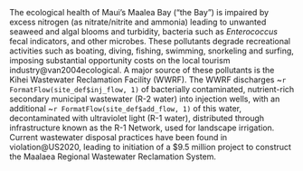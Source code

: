 The ecological health of Maui’s Maalea Bay (“the Bay”) is impaired by excess nitrogen (as nitrate/nitrite and ammonia) leading to unwanted seaweed and algal blooms and turbidity, bacteria such as _Enterococcus_ fecal indicators, and other microbes. These pollutants degrade recreational activities such as boating, diving, fishing, swimming, snorkeling and surfing, imposing substantial opportunity costs on the local tourism industry\hspace{-3pt}@van2004ecological. A major source of these pollutants is the Kihei Wastewater Reclamation Facility (WWRF). The WWRF discharges ~`r FormatFlow(site_def$inj_flow, 1)` of bacterially contaminated, nutrient-rich secondary municipal wastewater (R-2 water) into injection wells, with an additional ~`r FormatFlow(site_def$add_flow, 1)` of this water, decontaminated with ultraviolet light (R-1 water), distributed through infrastructure known as the R-1 Network, used for landscape irrigation. Current wastewater disposal practices have been found in violation\hspace{-3pt}@US2020, leading to initiation of a $9.5 million project to construct the Maalaea Regional Wastewater Reclamation System.
\begin{figure}[t]
  \includegraphics{../../Visual Elements/Figures/Figure 1.png}
  \caption{MSRP algal floway. A) View of algal water polishing system. B) Headworks detail showing two pulse generators. C) Tailworks detail showing drainage into 1,550 gal tank.}
\end{figure}
\begin{figure}[t]
  \includegraphics{../../Visual Elements/Figures/Figure 2.png}
  \caption{Potential MSRP production and nutrient removal. A) Biomass productivity under carbon-replete and -limited regimes. B) Nutrient removal under the two regimes. C) Tradeoffs between polishing level and algal growth area. Demo system (0.3 ac) indicated by horizontal horizontal white cutout.}
\end{figure}
